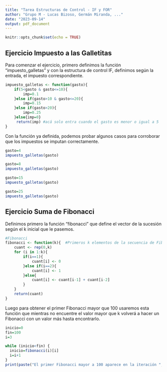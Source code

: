 ```yaml
---
title: "Tarea Estructuras de Control - IF y FOR"
author: "Grupo M - Lucas Bizoso, Germán Miranda, ..."
date: "2023-09-14"
output: pdf_document
---
```


```r
knitr::opts_chunk$set(echo = TRUE)
```

## Ejercicio Impuesto a las Galletitas

Para comenzar el ejercicio, primero definimos la función "impuesto_galletas" y con la estructura de control IF, definimos según la entrada, el impuesto correspondiente.

```r
impuesto_galletas <- function(gasto){
    if(5<gasto & gasto<=10){
        imp=0.1
    }else if(gasto>10 & gasto<=20){
        imp=0.15
    }else if(gasto>20){
        imp=0.25
    }else{imp=0}
     return(imp) #acá solo entra cuando el gasto es menor o igual a 5
}
```

Con la función ya definida, podemos probar algunos casos para corroborar que los impuestos se imputan correctamente.

```r

gasto=4
impuesto_galletas(gasto)

gasto=8
impuesto_galletas(gasto)

gasto=15
impuesto_galletas(gasto)

gasto=25
impuesto_galletas(gasto)

```


## Ejercicio Suma de Fibonacci

Definimos primero la función "fibonacci" que define el vector de la sucesión según el k inicial que le pasemos.

```r
#Fibonacci
fibonacci <- function(k){  #Primeros k elementos de la secuencia de Fibonacci
    cuant <- rep(0,k)
    for (i in 1:k){
        if(i==1){
            cuant[i] <- 0
        }else if(i==2){
            cuant[i] <- 1
        }else{
            cuant[i] <- cuant[i-1] + cuant[i-2]
        }
    }
    return(cuant)
}

```


Luego para obtener el primer Fibonacci mayor que 100 usaremos esta función que mientras no encuentre el valor mayor que k volverá a hacer un Fibonacci con un valor más hasta encontrarlo. 

```r
inicio=0
fin=100
i=3

while (inicio<fin) {
  inicio=fibonacci(i)[i]
  i=i+1
}
print(paste("El primer Fibonacci mayor a 100 aparece en la iteración ",i-1," y su valor es",fibonacci(i-1)[i-1]))
```


